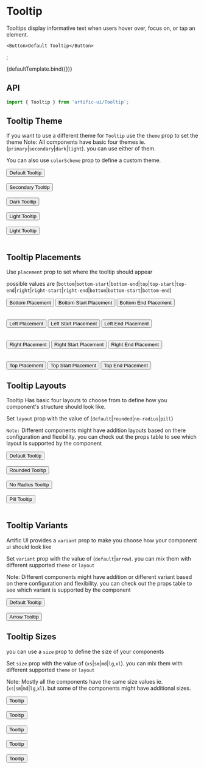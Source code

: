 
<Meta title="Components/Tooltip" component={Tooltip}/>

# Tooltip

Tooltips display informative text when users hover over, focus on, or tap an element.

	<Button>Default Tooltip</Button>
</Tooltip>;

<div>
	<div name="Default">{defaultTemplate.bind({})}</div>
</div>

## API

```jsx
import { Tooltip } from 'artific-ui/Tooltip';
```



## Tooltip Theme

If you want to use a different theme for `Tooltip` use the `theme` prop to set the theme
Note: All components have basic four themes ie. (`primary`|`secondary`|`dark`|`light`). you can use either of them.

You can also use `colorScheme` prop to define a custom theme.

<div>
	<div name="Tooltip Theme">
		<Tooltip title="This is tooltip">
			<Button>Default Tooltip</Button>
		</Tooltip>
		<br/>
		<br/>
		<Tooltip theme="secondary" title="This is tooltip">
			<Button>Secondary Tooltip</Button>
		</Tooltip>
		<br/>
		<br/>
		<Tooltip theme="dark" title="This is tooltip">
			<Button>Dark Tooltip</Button>
		</Tooltip>
		<br/>
		<br/>
		<Tooltip theme="light" title="This is tooltip">
			<Button>Light Tooltip</Button>
		</Tooltip>
		<br/>
		<br/>
		<Tooltip colorScheme={{
			background: 'linear-gradient(45deg, #e736f4, #673ab7)',
			backgroundColor: '#e736f4',
			color: 'white',
		}} title="This is tooltip">
			<Button>Light Tooltip</Button>
		</Tooltip>
		<br/>
		<br/>
	</div>
</div>


## Tooltip Placements

Use `placement` prop to set where the tooltip should appear

possible values are (`bottom`|`bottom-start`|`bottom-end`|`top`|`top-start`|`top-end`|`right`|`right-start`|`right-end`|`bottom`|`bottom-start`|`bottom-end`)

<div>
	<div name="Tooltip Placements">
		<Tooltip variant="arrow" placement="bottom" title="Bottom tooltip">
			<Button>Bottom Placement</Button>
		</Tooltip>
		<Tooltip variant="arrow" placement="bottom-start" title="Bottom tooltip">
			<Button>Bottom Start Placement</Button>
		</Tooltip>
		<Tooltip variant="arrow" placement="bottom-end" title="Bottom tooltip">
			<Button>Bottom End Placement</Button>
		</Tooltip>
		<br/>
		<br/>
		<br/>
		<Tooltip variant="arrow" placement="left" title="Left tooltip">
			<Button style={{marginLeft: 100}}>Left Placement</Button>
		</Tooltip>
		<Tooltip variant="arrow" placement="left-start" title="Left tooltip">
			<Button>Left Start Placement</Button>
		</Tooltip>
		<Tooltip variant="arrow" placement="left-end" title="Left tooltip">
			<Button>Left End Placement</Button>
		</Tooltip>
		<br/>
		<br/>
		<br/>
		<Tooltip variant="arrow" placement="right" title="Right tooltip">
			<Button>Right Placement</Button>
		</Tooltip>
		<Tooltip variant="arrow" placement="right-start" title="Right tooltip">
			<Button>Right Start Placement</Button>
		</Tooltip>
		<Tooltip variant="arrow" placement="right-end" title="Right tooltip">
			<Button>Right End Placement</Button>
		</Tooltip>
		<br/>
		<br/>
		<br/>
		<Tooltip variant="arrow" placement="top" title="Top tooltip">
			<Button>Top Placement</Button>
		</Tooltip>
		<Tooltip variant="arrow" placement="top-start" title="Top tooltip">
			<Button>Top Start Placement</Button>
		</Tooltip>
		<Tooltip variant="arrow" placement="top-end" title="Top tooltip">
			<Button>Top End Placement</Button>
		</Tooltip>
	</div>
</div>

## Tooltip Layouts

Tooltip Has basic four layouts to choose from to define how you component's structure should look like.

Set `layout` prop with the value of (`default`|`rounded`|`no-radius`|`pill`)

`Note:` Different components might have addition layouts based on there configuration and flexibility. you can check out the props table to see which layout is supported by the component

<div>
	<div name="Tooltip Layouts">
		<Tooltip layout="default" title="This is tooltip">
			<Button>Default Tooltip</Button>
		</Tooltip>
		<br/>
		<br/>
		<Tooltip layout="rounded" title="This is tooltip">
			<Button>Rounded Tooltip</Button>
		</Tooltip>
		<br/>
		<br/>
		<Tooltip layout="no-radius" title="This is tooltip">
			<Button>No Radius Tooltip</Button>
		</Tooltip>
		<br/>
		<br/>
		<Tooltip layout="pill" title="This is tooltip">
			<Button>Pill Tooltip</Button>
		</Tooltip>
		<br/>
		<br/>
	</div>
</div>

## Tooltip Variants

Artific UI provides a `variant` prop to make you choose how your component ui should look like

Set `variant` prop with the value of (`default`|`arrow`). you can mix them with different supported `theme` or `layout`

Note: Different components might have addition or different variant based on there configuration and flexibility.
you can check out the props table to see which variant is supported by the component

<div>
	<div name="Tooltip Variants">
		<Tooltip variant="default" title="This is tooltip">
			<Button>Default Tooltip</Button>
		</Tooltip>
		<br/>
		<br/>
		<Tooltip variant="arrow" title="This is tooltip">
			<Button>Arrow Tooltip</Button>
		</Tooltip>
	</div>
</div>

## Tooltip Sizes

you can use a `size` prop to define the size of your components

Set `size` prop with the value of (`xs`|`sm`|`md`|`lg`,`xl`). you can mix them with different supported `theme` or `layout`

Note: Mostly all the components have the same size values ie.(`xs`|`sm`|`md`|`lg`,`xl`). but some of the components might have additional sizes.

<div>
	<div name="Tooltip Sizes">
		<Tooltip size="xs" title="This is tooltip">
			<Button>Tooltip</Button>
		</Tooltip>
		<br/>
		<br/>
		<Tooltip size="sm" title="This is tooltip">
			<Button>Tooltip</Button>
		</Tooltip>
		<br/>
		<br/>
		<Tooltip size="md" title="This is tooltip">
			<Button>Tooltip</Button>
		</Tooltip>
		<br/>
		<br/>
		<Tooltip size="lg" title="This is tooltip">
			<Button>Tooltip</Button>
		</Tooltip>
		<br/>
		<br/>
		<Tooltip size="xl" title="This is tooltip">
			<Button>Tooltip</Button>
		</Tooltip>
		<br/>
		<br/>
	</div>
</div>
